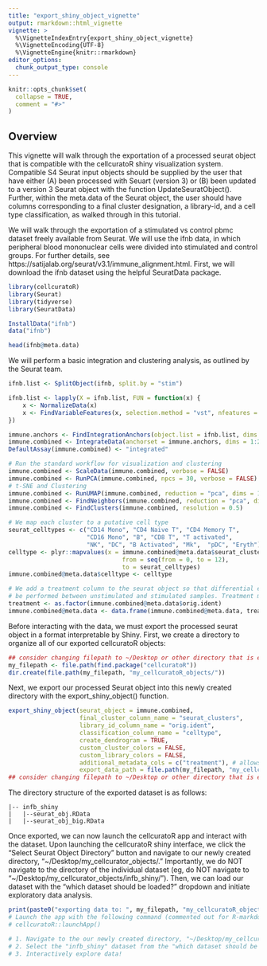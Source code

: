 ```yaml
---
title: "export_shiny_object_vignette"
output: rmarkdown::html_vignette
vignette: >
  %\VignetteIndexEntry{export_shiny_object_vignette}
  %\VignetteEncoding{UTF-8}
  %\VignetteEngine{knitr::rmarkdown}
editor_options: 
  chunk_output_type: console
---
```


```r
knitr::opts_chunk$set(
  collapse = TRUE,
  comment = "#>"
)
```

## Overview
This vignette will walk through the exportation of a processed seurat object that is compatible with the cellcuratoR shiny visualization system. Compatible S4 Seurat input objects should be supplied by the user that have either (A) been processed with Seuart (version 3) or (B) been updated to a version 3 Seurat object with the function UpdateSeuratObject(). Further, within the meta.data of the Seurat object, the user should have columns corresponding to a final cluster designation, a library-id, and a cell type classification, as walked through in this tutorial.

We will walk through the exportation of a stimulated vs control pbmc dataset freely available from Seurat. We will use the ifnb data, in which peripheral blood mononuclear cells were divided into stimulated and control groups. For further details, see https://satijalab.org/seurat/v3.1/immune_alignment.html. First, we will download the ifnb dataset using the helpful SeuratData package.

```r
library(cellcuratoR)
library(Seurat)
library(tidyverse)
library(SeuratData)

InstallData("ifnb") 
data("ifnb")
```

```r
head(ifnb@meta.data)
```

We will perform a basic integration and clustering analysis, as outlined by the Seurat team.
```r
ifnb.list <- SplitObject(ifnb, split.by = "stim")

ifnb.list <- lapply(X = ifnb.list, FUN = function(x) {
    x <- NormalizeData(x)
    x <- FindVariableFeatures(x, selection.method = "vst", nfeatures = 2000)
})

immune.anchors <- FindIntegrationAnchors(object.list = ifnb.list, dims = 1:20)
immune.combined <- IntegrateData(anchorset = immune.anchors, dims = 1:20)
DefaultAssay(immune.combined) <- "integrated"

# Run the standard workflow for visualization and clustering
immune.combined <- ScaleData(immune.combined, verbose = FALSE)
immune.combined <- RunPCA(immune.combined, npcs = 30, verbose = FALSE)
# t-SNE and Clustering
immune.combined <- RunUMAP(immune.combined, reduction = "pca", dims = 1:20)
immune.combined <- FindNeighbors(immune.combined, reduction = "pca", dims = 1:20)
immune.combined <- FindClusters(immune.combined, resolution = 0.5)

# We map each cluster to a putative cell type
seurat_celltypes <- c("CD14 Mono", "CD4 Naive T", "CD4 Memory T", 
                      "CD16 Mono", "B", "CD8 T", "T activated", 
                      "NK", "DC", "B Activated", "Mk",  "pDC", "Eryth")
celltype <- plyr::mapvalues(x = immune.combined@meta.data$seurat_clusters, 
                                from = seq(from = 0, to = 12), 
                                to = seurat_celltypes)
immune.combined@meta.data$celltype <- celltype

# We add a treatment column to the seurat object so that differential expression can 
# be performed between unstimulated and stimulated samples. Treatment must be a binary factor. 
treatment <- as.factor(immune.combined@meta.data$orig.ident)
immune.combined@meta.data <- data.frame(immune.combined@meta.data, treatment)
```


Before interacting with the data, we must export the processed seurat object in a format interpretable by Shiny. First, we create a directory to organize all of our exported cellcuratoR objects:
```r
## consider changing filepath to ~/Desktop or other directory that is easier to navigate to
my_filepath <- file.path(find.package("cellcuratoR"))
dir.create(file.path(my_filepath, "my_cellcuratoR_objects/"))

```

Next, we export our processed Seurat object into this newly created directory with the export_shiny_object() function.
```r
export_shiny_object(seurat_object = immune.combined, 
                    final_cluster_column_name = "seurat_clusters",
                    library_id_column_name = "orig.ident",
                    classification_column_name = "celltype",
                    create_dendrogram = TRUE,
                    custom_cluster_colors = FALSE,
                    custom_library_colors = FALSE,
                    additional_metadata_cols = c("treatment"), # allows for dge between treatment groups
                    export_data_path = file.path(my_filepath, "my_cellcuratoR_objects/"))
## consider changing filepath to ~/Desktop or other directory that is easier to navigate to
```

The directory structure of the exported dataset is as follows:
```
|-- infb_shiny
|   |--seurat_obj.RData
|   |--seurat_obj_big.RData
```

Once exported, we can now launch the cellcuratoR app and interact with the dataset. Upon launching the cellcuratoR shiny interface, we click the "Select Seurat Object Directory" button and navigate to our newly created directory, "~/Desktop/my_cellcurator_objects/." Importantly, we do NOT navigate to the directory of the individual dataset (eg, do NOT navigate to "~/Desktop/my_cellcurator_objects/infb_shiny/"). Then, we can load our dataset with the "which dataset should be loaded?" dropdown and initiate exploratory data analysis. 
```r
print(paste0("exporting data to: ", my_filepath, "my_cellcuratoR_objects/"))
# Launch the app with the following command (commented out for R-markdown)
# cellcuratoR::launchApp()

# 1. Navigate to the our newly created directory, "~/Desktop/my_cellcurator_objects/"
# 2. Select the "infb_shiny" dataset from the "which dataset should be loaded?" dropdown
# 3. Interactively explore data!

```